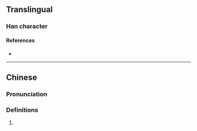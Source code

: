 {{character info}}
==Translingual==

===Han character===
{{Han char|rn=86|rad=火|as=09|sn=13|four=|canj=FBBR|ids=⿰火咼}}

====References====
* {{Han ref|kx=0678.161|dkj=19251|hdz=32218.020|uh=7171|ud=29041}}

----

==Chinese==
{{zh-forms|s=㶽}}

===Pronunciation===
{{zh-pron
|m=guā
|c=wo1
|cat=
}}

===Definitions===
{{zh-hanzi}}

# {{rfdef|zh}}